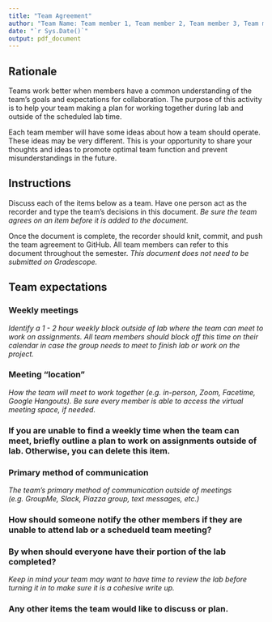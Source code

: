 ```yaml
---
title: "Team Agreement"
author: "Team Name: Team member 1, Team member 2, Team member 3, Team member 4"
date: "`r Sys.Date()`"
output: pdf_document
---
```


## Rationale

Teams work better when members have a common understanding of the team's goals and expectations for collaboration. The purpose of this activity is to help your team making a plan for working together during lab and outside of the scheduled lab time.

Each team member will have some ideas about how a team should operate. These ideas may be very different. This is your opportunity to share your thoughts and ideas to
promote optimal team function and prevent misunderstandings in the future. 

## Instructions 

Discuss each of the items below as a team. Have one person act as the recorder and type the team's decisions in this document. *Be sure the team agrees on an item before it is added to the document.*

Once the document is complete, the recorder should knit, commit, and push the team agreement to GitHub. All team members can refer to this document throughout the semester. *This document does not need to be submitted on Gradescope.*

## Team expectations 

### Weekly meetings

*Identify a 1 - 2 hour weekly block outside of lab where the team can meet to work on assignments. All team members should block off this time on their calendar in case the group needs to meet to finish lab or work on the project.* 



### Meeting "location"

*How the team will meet to work together (e.g. in-person, Zoom, Facetime, Google Hangouts). Be sure every member is able to access the virtual meeting space, if needed.*



### If you are unable to find a weekly time when the team can meet, briefly outline a plan to work on assignments outside of lab. Otherwise, you can delete this item.



### Primary method of communication

*The team's primary method of communication outside of meetings (e.g. GroupMe, Slack, Piazza group, text messages, etc.)*

### How should someone notify the other members if they are unable to attend lab or a schedueld team meeting?


### By when should everyone have their portion of the lab completed?

*Keep in mind your team may want to have time to review the lab before turning it in to make sure it is a cohesive write up.* 


### Any other items the team would like to discuss or plan. 